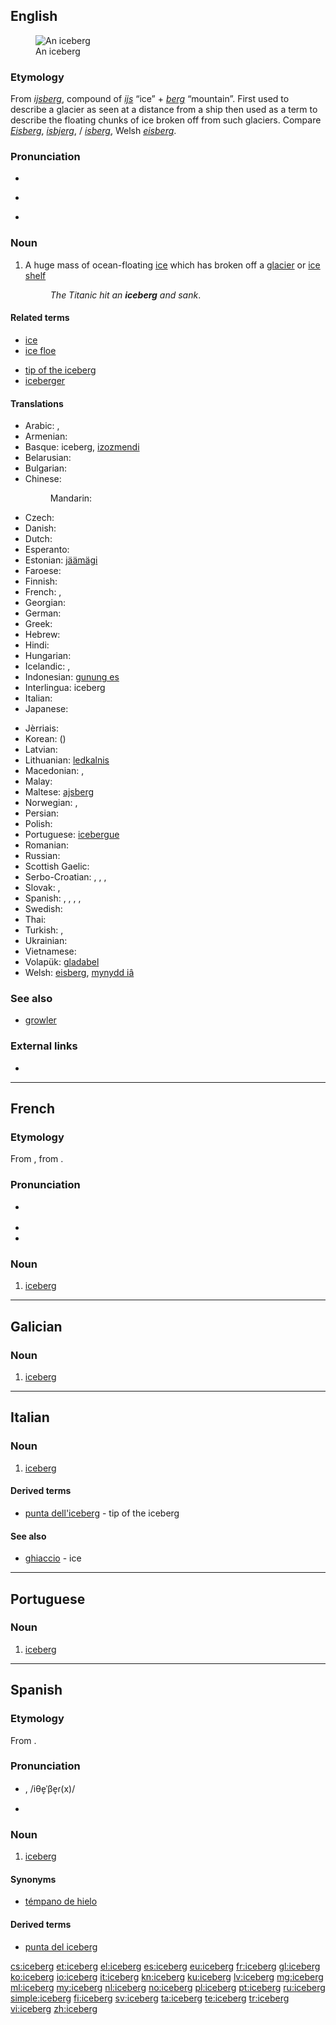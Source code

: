 ==English==
{{wikipedia}}
[[Image:Iceberg upernavik 2007-08-11 1.jpg|thumb|An iceberg]]

===Etymology===
From {{etyl|nl|en}} ''[[ijsberg]]'', compound of ''[[ijs]]'' “ice” + ''[[berg]]'' “mountain”. First used to describe a glacier as seen at a distance from a ship then used as a term to describe the floating chunks of ice broken off from such glaciers. Compare {{etyl|de|-}} ''[[Eisberg]]'', {{etyl|da|-}} ''[[isbjerg]]'', {{etyl|no|-}}/{{etyl|sv|-}} ''[[isberg]]'', Welsh ''[[eisberg]]''.

===Pronunciation===
* {{rhymes|ɜː(r)ɡ}}
* {{a|RP}} {{IPA|/ˈaɪsbɜːɡ/}}
* {{a|US}} {{IPA|/ˈaɪsbɝɡ/}}

===Noun===
{{en-noun}}

# A huge mass of ocean-floating [[ice]] which has broken off a [[glacier]] or [[ice shelf]]
#: ''The Titanic hit an '''iceberg''' and sank''.

====Related terms====
{{top2}}
* [[ice]]
* [[ice floe]]
{{mid2}}
* [[tip of the iceberg]]
* [[iceberger]]
{{bottom}}

====Translations====
{{trans-top|huge mass of floating ice}}
* Arabic: {{t-|ar|جبل جليد|m|tr=jábal jaliid}},  {{t-|ar|جبل جليدي|m|tr=jábal jaliidiy}}
* Armenian: {{t-|hy|այսբերգ|tr=aysberg}}
* Basque: iceberg, [[izozmendi]]
* Belarusian: {{t-|be|айсберг|m|tr=ájsberh}}
* Bulgarian: {{t-|bg|айсберг|m|tr=ájsberg}}
* Chinese:
*: Mandarin: {{t-|cmn|冰山|tr=bīngshān|sc=Hani}}
* Czech: {{t-|cs|kra|f}}
* Danish: {{t+|da|isbjerg}}
* Dutch: {{t+|nl|ijsberg|m}}
* Esperanto: {{t-|eo|glacimonto}}
* Estonian: [[jäämägi]]
* Faroese: {{t-|fo|ísfjall|n}}
* Finnish: {{t+|fi|jäävuori}}
* French: {{t+|fr|iceberg|m}}, {{t+|fr|montagne de glace}}
* Georgian: {{t-|ka|აისბერგი|sc=Geor}}
* German: {{t+|de|Eisberg|m}}
* Greek: {{t+|el|παγόβουνο|n|tr=pagóvouno}}
* Hebrew: {{t+|he|קרחון ימי|alt=קַרְחוֹן יַמִּי|tr=karḥon yami}}
* Hindi: {{t-|hi|हिमशैल|tr=himaśail}}
* Hungarian: {{t+|hu|jéghegy}}
* Icelandic: {{t+|is|borgarísjaki|m}}, {{t+|is|ísjaki|m}}
* Indonesian: [[gunung es]]
* Interlingua: iceberg
* Italian: {{t+|it|iceberg|m}}
* Japanese: {{t-|ja|氷山|tr=ひょうざん, hyōzan}}
{{trans-mid}}
* Jèrriais: {{tø|roa-jer|montangne dé gliaiche|f}}
* Korean: {{t+|ko|빙산|tr=bingsan|sc=Hang}} ({{t-|ko|氷山|sc=Hani}})
* Latvian: {{t+|lv|aisbergs}}
* Lithuanian: [[ledkalnis]] {{m}}
* Macedonian: {{t-|mk|санта мраз|f|tr=sánta mraz}},  {{t-|mk|санта|f|tr=sánta}}
* Malay: {{t-|ms|aisberg}}
* Maltese: [[ajsberg]]
* Norwegian: {{t+|no|isfjell}}, {{t-|no|isberg}}
* Persian: {{t-|fa|یخکوه|tr=yakhkuh}}
* Polish: {{t+|pl|góra lodowa|f}}
* Portuguese: [[icebergue]] {{m}}
* Romanian: {{t+|ro|aisberg|n}}
* Russian: {{t+|ru|айсберг|m|tr=ájsberg}}
* Scottish Gaelic: {{t-|gd|eigh-bheinn|f}}
* Serbo-Croatian: {{t-|sh|санта|f|sc=Cyrl}},  {{t-|sh|sȃnta|f}},  {{t-|sh|санта леда|f|sc=Cyrl}},  {{t-|sh|santa leda|f}}
* Slovak: {{t-|sk|ľadovec|m}},  {{t-|sk|kryha|f}}
* Spanish: {{t+|es|banquisa|f}}, {{t+|es|iceberg|m}}, {{t-|es|iceburgo|m}}, {{t-|es|témpano de hielo|m}}, {{t-|es|témpano|m}}
* Swedish: {{t+|sv|isberg|n}}
* Thai: {{t-|th|ภูเขาน้ำแข็ง|tr=poo kăo náam kăeng}}
* Turkish: {{t+|tr|aysberg}},  {{t+|tr|buzdağı}}
* Ukrainian: {{t+|uk|айсберг|m|tr=ájsberh}}
* Vietnamese: {{t-|vi|núi băng trôi}}
* Volapük: [[gladabel]]
* Welsh: [[eisberg]], [[mynydd iâ]]
{{trans-bottom}}

===See also===
* [[growler]]

===External links===
* {{commonslite}}

----

==French==

===Etymology===
From {{etyl|en|fr}} {{term|iceberg|lang=en}}, from {{etyl|nl|fr}} {{term|ijsberg|lang=nl}}.

===Pronunciation===
* {{IPA|/aj.sbɛʁɡ/|/is.bɛʁɡ/|lang=fr}} {{X-SAMPA|/Aj.sbERg/|/is.bERg/}}
* {{rhymes|ɛʁɡ|lang=fr}}
* {{homophones|icebergs|lang=fr}}

===Noun===
{{fr-noun|m}}

# [[iceberg#English|iceberg]]

----

==Galician==

===Noun===
{{gl-noun|m}}

# [[#English|iceberg]]

----

==Italian==

===Noun===
{{head|it|noun|g=m|invariable}}

# [[iceberg#English|iceberg]]

====Derived terms====
* [[punta dell'iceberg]] - tip of the iceberg

====See also====
* [[ghiaccio]] - ice

----

==Portuguese==

===Noun===
{{pt-noun|m}}

# [[iceberg#English|iceberg]]

----

==Spanish==

===Etymology===
From {{etyl|en|es}} {{term|iceberg|lang=en}}.

===Pronunciation===
* {{a|Castilian}} {{IPA|/ˈiθe̞βe̞ɾ(x)/|lang=es}}, /iθe̞ˈβe̞ɾ(x)/
* {{a|Latin America}} {{IPA|/ˈajsβe̞ɾg/|lang=es}}

===Noun===
{{es-noun|m}}

# [[iceberg#English|iceberg]]

====Synonyms====
* [[témpano de hielo]] {{m}}

====Derived terms====
* [[punta del iceberg]] {{f}}

[[cs:iceberg]]
[[et:iceberg]]
[[el:iceberg]]
[[es:iceberg]]
[[eu:iceberg]]
[[fr:iceberg]]
[[gl:iceberg]]
[[ko:iceberg]]
[[io:iceberg]]
[[it:iceberg]]
[[kn:iceberg]]
[[ku:iceberg]]
[[lv:iceberg]]
[[mg:iceberg]]
[[ml:iceberg]]
[[my:iceberg]]
[[nl:iceberg]]
[[no:iceberg]]
[[pl:iceberg]]
[[pt:iceberg]]
[[ru:iceberg]]
[[simple:iceberg]]
[[fi:iceberg]]
[[sv:iceberg]]
[[ta:iceberg]]
[[te:iceberg]]
[[tr:iceberg]]
[[vi:iceberg]]
[[zh:iceberg]]